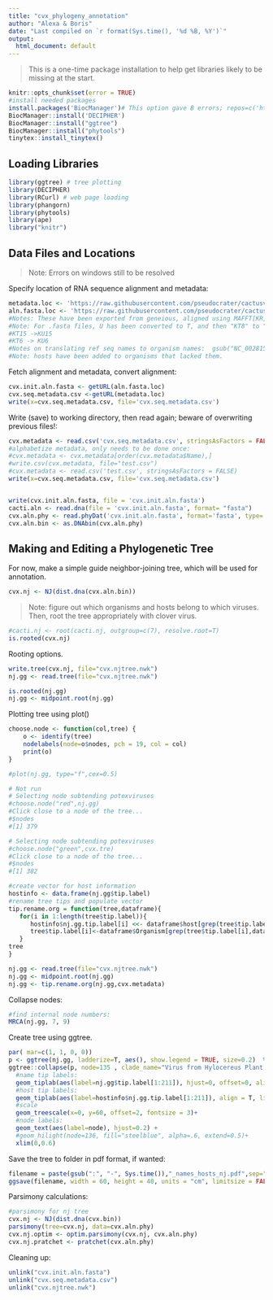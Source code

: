 ```yaml
---
title: "cvx_phylogeny_annotation"
author: "Alexa & Boris"
date: "Last compiled on `r format(Sys.time(), '%d %B, %Y')`"
output:
  html_document: default
---
```


> This is a one-time package installation to help get libraries likely to be missing at the start.

```r
knitr::opts_chunk$set(error = TRUE)
#install needed packages
install.packages('BiocManager')# This option gave B errors; repos=c('https://cran.rstudio.com'), ask=F)
BiocManager::install('DECIPHER')
BiocManager::install("ggtree")
BiocManager::install("phytools")
tinytex::install_tinytex()


```

## Loading Libraries

```r
library(ggtree) # tree plotting
library(DECIPHER)
library(RCurl) # web page loading
library(phangorn)
library(phytools)
library(ape)
library("knitr")
```

## Data Files and Locations
>Note: Errors on windows still to be resolved

Specify location of RNA sequence alignment and metadata:
```r
metadata.loc <- 'https://raw.githubusercontent.com/pseudocrater/cactusvirusx/master/data/cvx_hostdata_v3.csv'
aln.fasta.loc <- 'https://raw.githubusercontent.com/pseudocrater/cactusvirusx/master/data/genbank_KR_viruses_aln_v3.fasta'
#Notes: These have been exported from geneious, aligned using MAFFT[KR], exported as both .fasta and as .csv for relevant columns.
#Note: For .fasta files, U has been converted to T, and then "KT8" to "KU8" to conserve naming. 
#KT15 ->KU15
#KT6 -> KU6
#Notes on translating ref seq names to organism names:  gsub("NC_002815", "Cactus virus X_AF308158"; "NC_006059", "Zygocactus virus X_AY366208"; "NC_011659", "Schlumbergera virus X_AY366207";"NC_024458", "Pitaya virus X_JF930327"
#Note: hosts have been added to organisms that lacked them.

```

Fetch alignment and metadata, convert alignment:
```r
cvx.init.aln.fasta <- getURL(aln.fasta.loc)
cvx.seq.metadata.csv <-getURL(metadata.loc)
write(x=cvx.seq.metadata.csv, file='cvx.seq.metadata.csv')
```

Write (save) to working directory, then read again; beware of overwriting previous files!:

```r
cvx.metadata <- read.csv('cvx.seq.metadata.csv', stringsAsFactors = FALSE)
#alphabetize metadata, only needs to be done once:
#cvx.metadata <- cvx.metadata[order(cvx.metadata$Name),]
#write.csv(cvx.metadata, file="test.csv")
#cvx.metadata <- read.csv('test.csv', stringsAsFactors = FALSE)
write(x=cvx.seq.metadata.csv, file='cvx.seq.metadata.csv')


write(cvx.init.aln.fasta, file = 'cvx.init.aln.fasta')
cacti.aln <- read.dna(file = 'cvx.init.aln.fasta', format= "fasta")
cvx.aln.phy <- read.phyDat('cvx.init.aln.fasta', format='fasta', type='DNA')
cvx.aln.bin <- as.DNAbin(cvx.aln.phy)
```

## Making and Editing a Phylogenetic Tree

For now, make a simple guide neighbor-joining tree, which will be used for annotation.

```r
cvx.nj <- NJ(dist.dna(cvx.aln.bin))
```


>Note: figure out which organisms and hosts belong to which viruses. Then, root the tree appropriately with clover virus.

```r
#cacti.nj <- root(cacti.nj, outgroup=c(7), resolve.root=T)
is.rooted(cvx.nj)
```


Rooting options.
```r
write.tree(cvx.nj, file="cvx.njtree.nwk")
nj.gg <- read.tree(file="cvx.njtree.nwk")

is.rooted(nj.gg)
nj.gg <- midpoint.root(nj.gg)
```


Plotting tree using plot()
```r
choose.node <- function(col,tree) {
    o <- identify(tree)
    nodelabels(node=o$nodes, pch = 19, col = col)
    print(o)
}

#plot(nj.gg, type="f",cex=0.5)

# Not run
# Selecting node subtending potexviruses
#choose.node("red",nj.gg)
#Click close to a node of the tree...
#$nodes
#[1] 379

# Selecting node subtending potexviruses
#choose.node("green",cvx.tre)
#Click close to a node of the tree...
#$nodes
#[1] 382

```

```r
#create vector for host information
hostinfo <- data.frame(nj.gg$tip.label)
#rename tree tips and populate vector
tip.rename.org = function(tree,dataframe){
   for(i in 1:length(tree$tip.label)){
      hostinfo$nj.gg.tip.label[i] <<- dataframe$host[grep(tree$tip.label[i],dataframe$Name)]
      tree$tip.label[i]<-dataframe$Organism[grep(tree$tip.label[i],dataframe$Name)]
   }
tree
}

nj.gg <- read.tree(file="cvx.njtree.nwk")
nj.gg <- midpoint.root(nj.gg)
nj.gg <- tip.rename.org(nj.gg,cvx.metadata)

```

Collapse nodes:
```r
#find internal node numbers:
MRCA(nj.gg, 7, 9)


```

Create tree using ggtree. 
```r
par( mar=c(1, 1, 0, 0))
p <- ggtree(nj.gg, ladderize=T, aes(), show.legend = TRUE, size=0.2)  %<+% hostinfo
ggtree::collapse(p, node=135 , clade_name="Virus from Hylocereus Plant BJS") +
  #name tip labels:
  geom_tiplab(aes(label=nj.gg$tip.label[1:211]), hjust=0, offset=0, align=T, linetype = "dotted")+
  #host tip labels:
  geom_tiplab(aes(label=hostinfo$nj.gg.tip.label[1:211]), align = T, linetype = 'blank', na.rm=TRUE, offset=0.15) +
  #scale
  geom_treescale(x=0, y=60, offset=2, fontsize = 3)+
  #node labels:
  geom_text(aes(label=node), hjust=0.2) +
  #geom_hilight(node=136, fill="steelblue", alpha=.6, extend=0.5)+
  xlim(0,0.6) 

```


Save the tree to folder in pdf format, if wanted:
```r
filename = paste(gsub(":", "-", Sys.time()),"_names_hosts_nj.pdf",sep="")
ggsave(filename, width = 60, height = 40, units = "cm", limitsize = FALSE)
```

Parsimony calculations:
```r
#parsimony for nj tree
cvx.nj <- NJ(dist.dna(cvx.bin))
parsimony(tree=cvx.nj, data=cvx.aln.phy)
cvx.nj.optim <- optim.parsimony(cvx.nj, cvx.aln.phy)
cvx.nj.pratchet <- pratchet(cvx.aln.phy)
```

Cleaning up:
```r
unlink("cvx.init.aln.fasta")
unlink("cvx.seq.metadata.csv")
unlink("cvx.njtree.nwk")
```

